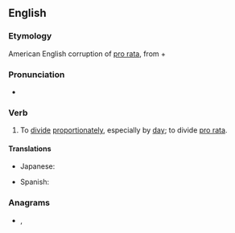 ==English==

===Etymology===
American English corruption of [[pro rata]], from {{etyl|la|en}} {{m|la|pro||according to}} + {{m|la|ratus||calculated}}

===Pronunciation===
* {{IPA|/pɹoʊˈɹeɪt/, /ˈpɹoʊ.ɹeɪt/|lang=en}}

===Verb===
{{en-verb|prorat}}

# To [[divide]] [[proportionately]], especially by [[day]]; to divide [[pro rata]].

====Translations====
{{trans-top|divide proportionately}}
* Japanese: {{t|ja|日割りする|tr=hiwari-suru}}
{{trans-mid}}
* Spanish: {{t+|es|prorratear}}
{{trans-bottom}}

===Anagrams===
* {{l|en|praetor}}, {{l|en|prætor}}